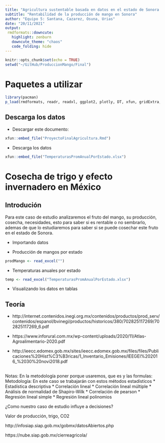 ```yaml
---
title: "Agricultura sustentable basada en datos en el estado de Sonora durante el siglo XXI"
subtitle: "Rentabilidad de la producción de mango en Sonora"
author: "Equipo 5: Santana, Cazarez, Osuna, Urias"
date: "20/11/2021"
output: 
 rmdformats::downcute:
   highlight: zenburn
   downcute_theme: "chaos"
   code_folding: hide
---
```


```r
knitr::opts_chunk$set(echo = TRUE)
setwd("~/GitHub/ProduccionMango/Final")
```

# Paquetes a utilizar

```r
library(pacman)
p_load(rmdformats, readr, readxl, ggplot2, plotly, DT, xfun, gridExtra, leaflet, GGally, psych, corrplot, cluster)
```

## Descarga los datos

* Descargar este documento:

```r
xfun::embed_file("ProyectoFinalAgricultura.Rmd")
```

* Descarga los datos

```r
xfun::embed_file("TemperaturasPromAnualPorEstado.xlsx")
```

# Cosecha de trigo y efecto invernadero en México

## Introdución

Para este caso de estudio analizaremos el fruto del mango, su producción, cosecha, necesidades, esto para saber si es rentable o no sembrarlo, ademas de que lo estudiaremos para saber si se puede cosechar este fruto en el estado de Sonora.

* Importando datos

* Producción de mangos por estado

```r
prodMango <- read_excel("")
```

* Temperaturas anuales por estado

```r
temp <- read_excel("TemperaturasPromAnualPorEstado.xlsx")
```

* Visualizando los datos en tablas




## Teoría

* http://internet.contenidos.inegi.org.mx/contenidos/productos/prod_serv/contenidos/espanol/bvinegi/productos/historicos/380/702825117269/702825117269_6.pdf

* https://www.inforural.com.mx/wp-content/uploads/2020/11/Atlas-Agroalimentario-2020.pdf

* http://ieecc.edomex.gob.mx/sites/ieecc.edomex.gob.mx/files/files/Publicaciones%20Hist%C3%B3ricas/1_Inventario_Emisiones/IEEGEI%202016_%2030%20novi2018.pdf

## 




Notas:
En la metodología poner porque usaremos, que es y las formulas:
Metodología:
En este caso se trabajarán con estos métodos estadísticos
* Estadística descriptiva
* Correlación lineal
* Correlación lineal múltiple
* Análisis de normalidad de Shapiro-Wilk
* Correlación de pearson
* Regresión lineal simple
* Regresión lineal polinomios

¿Como nuestro caso de estudio influye a decisiones?

Valor de producción, trigo, CO2


http://infosiap.siap.gob.mx/gobmx/datosAbiertos.php


https://nube.siap.gob.mx/cierreagricola/
